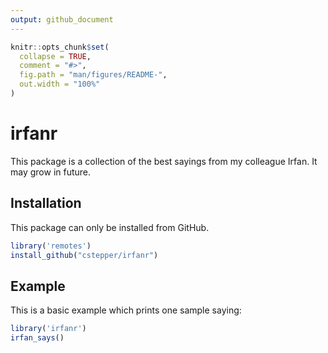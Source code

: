 ```yaml
---
output: github_document
---
```


<!-- README.md is generated from README.Rmd. Please edit that file -->

```r
knitr::opts_chunk$set(
  collapse = TRUE,
  comment = "#>",
  fig.path = "man/figures/README-",
  out.width = "100%"
)
```
# irfanr

This package is a collection of the best sayings from my colleague Irfan.
It may grow in future.

## Installation

This package can only be installed from GitHub.

``` r
library('remotes')
install_github("cstepper/irfanr")
```

## Example

This is a basic example which prints one sample saying:

```r
library('irfanr')
irfan_says()
```

